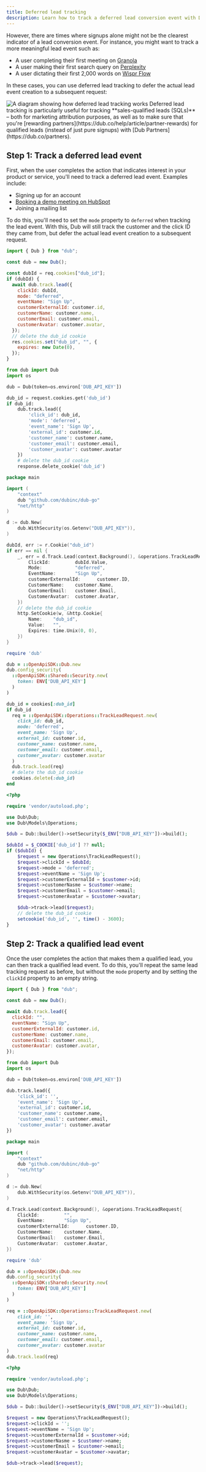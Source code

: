 ```yaml
---
title: Deferred lead tracking
description: Learn how to track a deferred lead conversion event with Dub
---
```



<LeadsIntro />

However, there are times where signups alone might not be the clearest indicator of a lead conversion event. For instance, you might want to track a more meaningful lead event such as:

- A user completing their first meeting on [Granola](https://partners.dub.co/granola)
- A user making their first search query on [Perplexity](https://partners.dub.co/perplexity)
- A user dictating their first 2,000 words on [Wispr Flow](https://partners.dub.co/flow)

In these cases, you can use deferred lead tracking to defer the actual lead event creation to a subsequent request:

<Frame>
  <img
    className="rounded-lg border border-gray-100"
    src="/images/conversions/deferred-lead-tracking.png"
    alt="A diagram showing how deferred lead tracking works"
  />
</Frame>

<Tip>
  Deferred lead tracking is particularly useful for tracking **sales-qualified
  leads (SQLs)** – both for marketing attribution purposes, as well as to make
  sure that you're [rewarding
  partners](https://dub.co/help/article/partner-rewards) for qualified leads
  (instead of just pure signups) with [Dub Partners](https://dub.co/partners).
</Tip>

<ConversionTrackingPrerequisites />

## Step 1: Track a deferred lead event

First, when the user completes the action that indicates interest in your product or service, you'll need to track a deferred lead event. Examples include:

- Signing up for an account
- [Booking a demo meeting on HubSpot](/conversions/leads/hubspot)
- Joining a mailing list

To do this, you'll need to set the `mode` property to `deferred` when tracking the lead event. With this, Dub will still track the customer and the click ID they came from, but defer the actual lead event creation to a subsequent request.

<CodeGroup>

```javascript Node.js
import { Dub } from "dub";

const dub = new Dub();

const dubId = req.cookies["dub_id"];
if (dubId) {
  await dub.track.lead({
    clickId: dubId,
    mode: "deferred",
    eventName: "Sign Up",
    customerExternalId: customer.id,
    customerName: customer.name,
    customerEmail: customer.email,
    customerAvatar: customer.avatar,
  });
  // delete the dub_id cookie
  res.cookies.set("dub_id", "", {
    expires: new Date(0),
  });
}
```

```python Python
from dub import Dub
import os

dub = Dub(token=os.environ['DUB_API_KEY'])

dub_id = request.cookies.get('dub_id')
if dub_id:
    dub.track.lead({
        'click_id': dub_id,
        'mode': 'deferred',
        'event_name': 'Sign Up',
        'external_id': customer.id,
        'customer_name': customer.name,
        'customer_email': customer.email,
        'customer_avatar': customer.avatar
    })
    # delete the dub_id cookie
    response.delete_cookie('dub_id')
```

```go Go
package main

import (
    "context"
    dub "github.com/dubinc/dub-go"
    "net/http"
)

d := dub.New(
    dub.WithSecurity(os.Getenv("DUB_API_KEY")),
)

dubId, err := r.Cookie("dub_id")
if err == nil {
    _, err = d.Track.Lead(context.Background(), &operations.TrackLeadRequest{
        ClickId:         dubId.Value,
        Mode:            "deferred",
        EventName:       "Sign Up",
        customerExternalId:      customer.ID,
        CustomerName:    customer.Name,
        CustomerEmail:   customer.Email,
        CustomerAvatar:  customer.Avatar,
    })
    // delete the dub_id cookie
    http.SetCookie(w, &http.Cookie{
        Name:    "dub_id",
        Value:   "",
        Expires: time.Unix(0, 0),
    })
}
```

```ruby Ruby
require 'dub'

dub = ::OpenApiSDK::Dub.new
dub.config_security(
  ::OpenApiSDK::Shared::Security.new(
    token: ENV['DUB_API_KEY']
  )
)

dub_id = cookies[:dub_id]
if dub_id
  req = ::OpenApiSDK::Operations::TrackLeadRequest.new(
    click_id: dub_id,
    mode: 'deferred',
    event_name: 'Sign Up',
    external_id: customer.id,
    customer_name: customer.name,
    customer_email: customer.email,
    customer_avatar: customer.avatar
  )
  dub.track.lead(req)
  # delete the dub_id cookie
  cookies.delete(:dub_id)
end
```

```php PHP
<?php

require 'vendor/autoload.php';

use Dub\Dub;
use Dub\Models\Operations;

$dub = Dub::builder()->setSecurity($_ENV["DUB_API_KEY"])->build();

$dubId = $_COOKIE['dub_id'] ?? null;
if ($dubId) {
    $request = new Operations\TrackLeadRequest();
    $request->clickId = $dubId;
    $request->mode = 'deferred';
    $request->eventName = 'Sign Up';
    $request->customerExternalId = $customer->id;
    $request->customerNasme = $customer->name;
    $request->customerEmail = $customer->email;
    $request->customerAvatar = $customer->avatar;

    $dub->track->lead($request);
    // delete the dub_id cookie
    setcookie('dub_id', '', time() - 3600);
}
```

</CodeGroup>

## Step 2: Track a qualified lead event

Once the user completes the action that makes them a qualified lead, you can then track a qualified lead event. To do this, you'll repeat the same lead tracking request as before, but without the `mode` property and by setting the `clickId` property to an empty string.

<CodeGroup>

```javascript Node.js
import { Dub } from "dub";

const dub = new Dub();

await dub.track.lead({
  clickId: "",
  eventName: "Sign Up",
  customerExternalId: customer.id,
  customerName: customer.name,
  customerEmail: customer.email,
  customerAvatar: customer.avatar,
});
```

```python Python
from dub import Dub
import os

dub = Dub(token=os.environ['DUB_API_KEY'])

dub.track.lead({
    'click_id': '',
    'event_name': 'Sign Up',
    'external_id': customer.id,
    'customer_name': customer.name,
    'customer_email': customer.email,
    'customer_avatar': customer.avatar
})
```

```go Go
package main

import (
    "context"
    dub "github.com/dubinc/dub-go"
    "net/http"
)

d := dub.New(
    dub.WithSecurity(os.Getenv("DUB_API_KEY")),
)

d.Track.Lead(context.Background(), &operations.TrackLeadRequest{
    ClickId:         "",
    EventName:       "Sign Up",
    customerExternalId:      customer.ID,
    CustomerName:    customer.Name,
    CustomerEmail:   customer.Email,
    CustomerAvatar:  customer.Avatar,
})
```

```ruby Ruby
require 'dub'

dub = ::OpenApiSDK::Dub.new
dub.config_security(
  ::OpenApiSDK::Shared::Security.new(
    token: ENV['DUB_API_KEY']
  )
)

req = ::OpenApiSDK::Operations::TrackLeadRequest.new(
    click_id: '',
    event_name: 'Sign Up',
    external_id: customer.id,
    customer_name: customer.name,
    customer_email: customer.email,
    customer_avatar: customer.avatar
)
dub.track.lead(req)
```

```php PHP
<?php

require 'vendor/autoload.php';

use Dub\Dub;
use Dub\Models\Operations;

$dub = Dub::builder()->setSecurity($_ENV["DUB_API_KEY"])->build();

$request = new Operations\TrackLeadRequest();
$request->clickId = '';
$request->eventName = 'Sign Up';
$request->customerExternalId = $customer->id;
$request->customerNasme = $customer->name;
$request->customerEmail = $customer->email;
$request->customerAvatar = $customer->avatar;

$dub->track->lead($request);
```

</CodeGroup>

<LeadsOutro />
